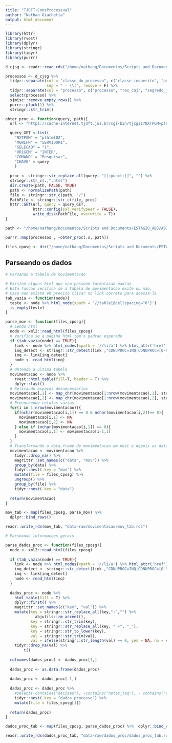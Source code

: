 ```yaml
---
title: "TJDFT-ConsProcessual"
author: "Nathan Giachetta"
output: html_document
---
```


```r
library(httr)
library(rvest)
library(dplyr)
library(stringr)
library(tidyr)
library(purrr)
```


```r
d_cjsg <- readr::read_rds("/home/nathang/Documentos/Scripts and Documents/ESTAGIO_ABJ/ABJ/tjs/jurisprudencia/TJDFT/data-raw/rds_files/data.rds")

processos <- d_cjsg %>% 
  tidyr::separate(col = "classe_do_processo", c("classe_inquerito", "processo"), 
                  sep = " - \\(", remove = F) %>% 
  tidyr::separate(col = "processo", c("processo", "res_cnj", "segredo_justica"), sep = "- ") %>% 
  select(processo) %>% 
  sjmisc::remove_empty_rows() %>% 
  purrr::pluck(1) %>% 
  stringr::str_trim()
```

```r
obter_proc <- function(query, path){
  url <- "https://cache-internet.tjdft.jus.br/cgi-bin/tjcgi1?NXTPGM=plhtml01&MGWLPN=SERVIDOR1&submit=ok&SELECAO=1&CHAVE=&ORIGEM=INTER"

  query_GET <-list(
    "NXTPGM" = "plhtml02",
    "MGWLPN" = "SERVIDOR1",
    "SELECAO" = "1",
    "ORIGEM" = "INTER",
    "COMAND" = "Pesquisar",
    "CHAVE" = query
    )
  
  proc <- stringr::str_replace_all(query, "[[:punct:]]", "") %>% 
  stringr::str_c(.,".html")
  dir.create(path, FALSE, TRUE)
  path <- normalizePath(path)
  file <- stringr::str_c(path, "/")
  PathFile <- stringr::str_c(file, proc)
  httr::GET(url, query = query_GET,
            httr::config(ssl_verifypeer = FALSE),
            write_disk(PathFile, overwrite = T))
}

path <- "/home/nathang/Documentos/Scripts and Documents/ESTAGIO_ABJ/ABJ/tjs/consulta_processual/TJDFT/data-raw/d_cposg"

purrr::map(processos , ~obter_proc(.x, path))

files_cposg <- dir("/home/nathang/Documentos/Scripts and Documents/ESTAGIO_ABJ/ABJ/tjs/consulta_processual/TJDFT/data-raw/d_cposg/", full.names = TRUE)
```

## Parseando os dados

```r
# Parsando a tabela de movimentacao

# Existem alguns html que nao possuem formatacao padrao
# Esta funcao verifica se a tabela de movimentacao exite ou nao.
# Caso nao exista eh preciso clicar no link correto para acessa-la
tab_vazia <- function(node){
  teste <- node %>% html_node(xpath = '//table[@cellspacing="0"]')
  is_empty(teste)
}

parse_mov <- function(files_cposg){
  # Lendo html
  node <- xml2::read_html(files_cposg)
  # Verifica se a pagina html tem o padrao esperado
  if (tab_vazia(node) == TRUE){
    link <- node %>% html_nodes(xpath = '//li/a') %>% html_attr('href')
    inq_detect <- stringr::str_detect(link ,"CDNUPROC=INQ|CDNUPROC=[0-9]+INQ")
    inq <- link[inq_detect]
    node <- read_html(inq)
  }
  # Obtendo a ultima tabela
  movimentacao <- node %>% 
    rvest::html_table(fill=T, header = T) %>% 
    dplyr::last()
  # Retirando espacos desnecessarios
  movimentacao[,1] <- map_chr(movimentacao[1:nrow(movimentacao),1], stringr::str_trim)
  movimentacao[,2] <- map_chr(movimentacao[1:nrow(movimentacao),2], stringr::str_trim)
  # Preenchendo celulas vazias
  for(i in 1:nrow(movimentacao)){
    if(nchar(movimentacao[i,1]) == 0 & nchar(movimentacao[i,2])== 0){
      movimentacao[i,1] <- NA
      movimentacao[i,2] <- NA
    } else if (nchar(movimentacao[i,1]) == 0){
      movimentacao[i,1] <- movimentacao[i-1,1]
    }
  }
  # Transformando o data.frame de movimentacao em nest e depois as datas em nest
  movimentacao <- movimentacao %>% 
    tidyr::drop_na() %>% 
    magrittr::set_names(c("data", "mov")) %>%
    group_by(data) %>% 
    tidyr::nest(.key = "mov") %>% 
    mutate(file = files_cposg) %>% 
    ungroup() %>% 
    group_by(file) %>% 
    tidyr::nest(.key = "data")
  
  return(movimentacao)
}

mov_tab <- map(files_cposg, parse_mov) %>% 
  dplyr::bind_rows()

readr::write_rds(mov_tab, "data-raw/movimentacao/mov_tab.rds")
```

```r
# Parseando informaçoes gerais

parse_dados_proc <- function(files_cposg){
  node <- xml2::read_html(files_cposg)
  
  if (tab_vazia(node) == TRUE){
    link <- node %>% html_nodes(xpath = '//li/a') %>% html_attr('href')
    inq_detect <- stringr::str_detect(link ,"CDNUPROC=INQ|CDNUPROC=[0-9]+INQ")
    inq <- link[inq_detect]
    node <- read_html(inq)
  }
  
  dados_proc <- node %>% 
    html_table(fill = T) %>% 
    dplyr::first() %>% 
    magrittr::set_names(c("key", "val")) %>% 
    mutate(key = stringr::str_replace_all(key,":","") %>% 
             abjutils::rm_accent(),
           key = stringr::str_trim(key),
           key = stringr::str_replace_all(key, " +", "_"),
           key = stringr::str_to_lower(key),
           val = stringr::str_trim(val),
           val = ifelse(stringr::str_length(val) == 0, yes = NA, no = val)) %>% 
    tidyr::drop_na(val) %>%
        t()
  
  colnames(dados_proc) <- dados_proc[1,]
  
  dados_proc <- as.data.frame(dados_proc)
  
  dados_proc <- dados_proc[-1,] 
  
  dados_proc <- dados_proc %>% 
    #select(-contains("decisao"), -contains("notas_taq"), - contains("andamento")) %>% 
    tidyr::nest(.key = "dados_processo") %>% 
    mutate(file = files_cposg[1])
  
  return(dados_proc)
}

dados_proc_tab <- map(files_cposg, parse_dados_proc) %>%  dplyr::bind_rows()

readr::write_rds(dados_proc_tab, "data-raw/dados_proc/dados_proc_tab.rds")
```


